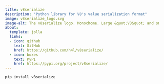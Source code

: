 ```yaml
---
title: v8serialize
description: "Python library for V8's value serialization format"
image: v8serialize_logo.svg
image-alt: The v8serialize logo. Monochome. Large &quot;V8&quot; and smaller &quot;serialize&quot; in a handwritten style, with the 8 stylized to look like a snake.
about:
  template: jolla
  links:
  - icon: github
    text: GitHub
    href: https://github.com/h4l/v8serialize/
  - icon: boxes
    text: PyPI
    href: https://pypi.org/project/v8serialize/
---
```


```bash
pip install v8serialize
```

